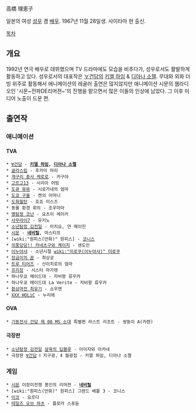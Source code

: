 高橋 理恵子

일본의 여성 [[성우]] 겸 [[배우]]. 1967년 11월 28일생. 사이타마 현 출신.

[[목차]]
== 개요 ==
1992년 연극 배우로 데뷔했으며 TV 드라마에도 모습을 비추다가, 성우로서도 활발하게 활동하고 있다. 
성우로서의 대표작은 [[∀건담]]의 [[키엘 하임]] & [[디아나 소렐]].
무대와 외화 더빙 위주로 활동해서 애니메이션의 레귤러 출연은 많지않지만 애니메이션 시문의 웹라디오인 '시문~전파DE리머젼~'의 진행을 맡으면서 많은 이들의 인상에 남았다. 그 이후 미디어 노출이 드문 편.

== 출연작 ==
=== 애니메이션 ===
==== TVA ====
 * [[∀건담]] - '''[[키엘 하임]], [[디아나 소렐]]'''
 * [[글라스립]] - 후카미 마리
 * [[개구리 중사 케로로]] - 카구야
 * [[고르고13]] - 시리아 어빙
 * [[도큐 뮤뮤]] - 시로가네의 엄마
 * [[도쿄 구울]] - 켄의 어머니
 * [[도화월탄]] - 호죠 미스즈
 * 동물 환경 회의 - 조우마마
 * [[명탐정 코난]] - 요츠이 레이카
 * [[사무라이7]] - 유키노
 * [[소년탐정 김전일]] - 미치요, 얀 메이진
 * [[시문]] - '''[[네비릴]]''', 마스티프
 * [wiki:"원피스(만화)" 원피스] - [[코니스]] 
 * [[의풍당당!! 카네츠구와 케이지]] - 센도인
 * [[이누야샤]] - 소년시절 [[wiki:"미로쿠(이누야샤)" 미로쿠]]
 * [[장금이의 꿈]] - 최상궁
 * [[트루 티어즈]] - 신이치로의 엄마 
 * [[프리징]] - 시스터 마가렛 
 * 하나우쿄 메이드대 - 자비왕 류우카 
 * 하나우쿄 메이드대 La Verite - 자비왕 류우카
 * [[환상마전 최유기]] - 쇼우엔
 * [[XXX HOLiC]] - 누리에 

==== OVA ====
 * [[기동전사 건담 제 08 MS 소대]] 특별편 라스트 리조트 - 쌍둥이 A(카렌)

==== 극장판 ====
 * [[소년탐정 김전일]] [[살육의 딥블루]] - 아이자와 아카네
 * 극장판 [[∀건담]] Ⅰ 지구광, Ⅱ 월광접 - 키엘 하임, 디아나 소렐

=== 게임 ===
 * [[시문]] 이장미전쟁 봉인의 리머젼 - '''[[네비릴]]'''
 * [wiki:"원피스(만화)" 원피스] 그랜드 배틀 3 - 코니스
 * [[이코]] - 요르다
 * [[테일즈 오브 하츠]] - 플로라 스포듄
